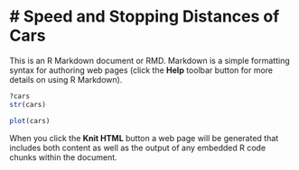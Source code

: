 # Speed and Stopping Distances of Cars
========================================================

This is an R Markdown document or RMD. Markdown is a simple formatting syntax for authoring web pages (click the **Help** toolbar button for more details on using R Markdown).

```r
?cars
str(cars)
```


```r
plot(cars)
```





When you click the **Knit HTML** button a web page will be generated that includes both content as well as the output of any embedded R code chunks within the document.
